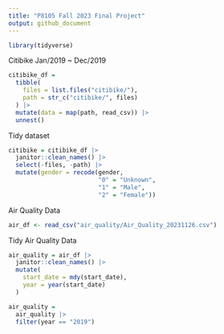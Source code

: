 ```yaml
---
title: "P8105 Fall 2023 Final Project"
output: github_document
---
```


```r
library(tidyverse)
```

Citibike Jan/2019 ~ Dec/2019
```r
citibike_df = 
  tibble(
    files = list.files("citibike/"),
    path = str_c("citibike/", files)
  ) |> 
  mutate(data = map(path, read_csv)) |> 
  unnest()
```

Tidy dataset 
```r
citibike = citibike_df |>
  janitor::clean_names() |>
  select(-files, -path) |>
  mutate(gender = recode(gender,
                         "0" = "Unknown",
                         "1" = "Male",
                         "2" = "Female"))
```

Air Quality Data
```r
air_df <- read_csv("air_quality/Air_Quality_20231126.csv")
```

Tidy Air Quality Data
```r
air_quality = air_df |>
  janitor::clean_names() |>
  mutate(
    start_date = mdy(start_date),
    year = year(start_date)
  )

air_quality =
  air_quality |>
  filter(year == "2019")
```